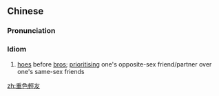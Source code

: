 {{also|重色轻友}}
==Chinese==
{{zh-forms|s=重色轻友}}

===Pronunciation===
{{zh-pron
|m=zhòngsèqīngyǒu
|cat=id
}}

===Idiom===
{{zh-idiom}}

# [[hoe]]s before [[bro]]s; [[prioritising]] one's opposite-sex friend/partner over one's same-sex friends

[[zh:重色輕友]]